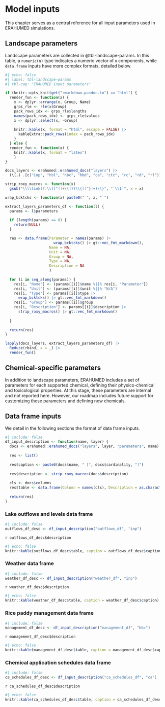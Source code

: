 # Model inputs {#sec-model-inputs}

This chapter serves as a central reference for all input parameters used in ERAHUMED simulations.

## Landscape parameters

Landscape parameters are collected in @tbl-landscape-params. In this table, 
a `numeric(n)` type indicates a numeric vector of `n` components, while 
`data.frame` inputs have more complex formats, detailed below.

```r
#| echo: false
#| label: tbl-landscape-params
#| tbl-cap: "ERAHUMED input parameters"

if (knitr::opts_knit$get("rmarkdown.pandoc.to") == "html") {
  render_fun <- function(x) {
    x <- dplyr::arrange(x, Group, Name)
    grps_rle <- rle(x$Group)
    pack_rows_idx <- grps_rle$lengths
    names(pack_rows_idx) <- grps_rle$values
    x <- dplyr::select(x, -Group)
    
    knitr::kable(x, format = "html", escape = FALSE) |> 
      kableExtra::pack_rows(index = pack_rows_idx)
    }
  } else {
  render_fun <- function(x) {
    knitr::kable(x, format = "latex")
    }
}

docs_layers <- erahumed::erahumed_docs("layers") |>
  (\(.) .[c("inp", "hbl", "hbc", "hbd", "ca", "ctc", "rc", "rd", "rl")])()

strip_roxy_macros <- function(x) 
  gsub("\\\\link(?:\\[[^]]+\\])?\\{([^}]+)\\}", "`\\1`", x = x)

wrap_bcktcks <- function(x) paste0("`", x, "`")

extract_layers_parameters_df <- function(l) {
  params <- l$parameters
  
  if (length(params) == 0) {
    return(NULL)
  }

  res <- data.frame(Parameter = names(params) |> 
                      wrap_bcktcks() |> gt::vec_fmt_markdown(),
                    Name = NA,
                    Unit = NA,
                    Group = NA,
                    Type = NA, 
                    Description = NA
                    )
  
  for (i in seq_along(params)) {
    res[i, "Name"] <- (params[[i]]$name %||% res[i, "Parameter"])
    res[i, "Unit"] <- (params[[i]]$unit %||% "N/A")
    res[i, "Type"] <- params[[i]]$type |> 
      wrap_bcktcks() |> gt::vec_fmt_markdown()
    res[i, "Group"] <- params[[i]]$group
    res[i, "Description"] <- params[[i]]$description |> 
      strip_roxy_macros() |> gt::vec_fmt_markdown()
      
  }
  
  return(res)
}

lapply(docs_layers, extract_layers_parameters_df) |>
  Reduce(rbind, x = _) |>
  render_fun()
```
## Chemical-specific parameters

In addition to landscape parameters, ERAHUMED includes a set of parameters for each supported chemical, defining their physico-chemical and toxicological properties. At this stage, these parameters are internal and not reported here. However, our roadmap includes future support for customizing these parameters and defining new chemicals.

## Data frame inputs

We detail in the following sections the format of data frame inputs.

```r
#| include: false
df_input_description <- function(name, layer) {
  docs <- erahumed::erahumed_docs("layers", layer, "parameters", name)
  
  res <- list()
  
  res$caption <- paste0(docs$name, " [", docs$cardinality, "]")
  
  res$description <- strip_roxy_macros(docs$description)
  
  cls <- docs$columns
  res$table <- data.frame(Column = names(cls), Description = as.character(cls))
  
  return(res)
}
```


### Lake outflows and levels data frame	{#sec-weather-df}

```r
#| include: false
outflows_df_desc <- df_input_description("outflows_df", "inp")
```

`r outflows_df_desc$description`

```r
#| echo: false
knitr::kable(outflows_df_desc$table, caption = outflows_df_desc$caption)
```

### Weather data frame	

```r
#| include: false
weather_df_desc <- df_input_description("weather_df", "inp")
```

`r weather_df_desc$description`

```r
#| echo: false
knitr::kable(weather_df_desc$table, caption = weather_df_desc$caption)
```

### Rice paddy management data frame {#sec-management-df}

```r
#| include: false
management_df_desc <- df_input_description("management_df", "hbc")
```

`r management_df_desc$description`

```r
#| echo: false
knitr::kable(management_df_desc$table, caption = management_df_desc$caption)
```

### Chemical application schedules data frame {#sec-ca-schedules-df}

```r
#| include: false
ca_schedules_df_desc <- df_input_description("ca_schedules_df", "ca")
```

`r ca_schedules_df_desc$description`

```r
#| echo: false
knitr::kable(ca_schedules_df_desc$table, caption = ca_schedules_df_desc$caption)
```
